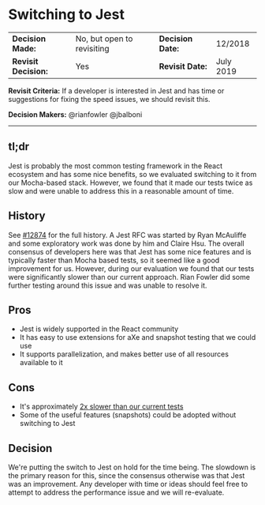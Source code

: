 # Switching to Jest

| | | | |
| --- | --- | --- | --- |
|**Decision Made:**|No, but open to revisiting| **Decision Date:** | 12/2018 |
|**Revisit Decision:**| Yes | **Revisit Date:** | July 2019 |

**Revisit Criteria:** If a developer is interested in Jest and has time or suggestions for fixing the speed issues, we should revisit this.

**Decision Makers:** @rianfowler @jbalboni


---

## tl;dr
Jest is probably the most common testing framework in the React ecosystem and has some nice benefits, so we evaluated switching to it from our Mocha-based stack. However, we found that it made our tests twice as slow and were unable to address this in a reasonable amount of time.

## History

See [#12874](https://github.com/department-of-veterans-affairs/vets.gov-team/issues/12874) for the full history. A Jest RFC was started by Ryan McAuliffe and some exploratory work was done by him and Claire Hsu. The overall consensus of developers here was that Jest has some nice features and is typically faster than Mocha based tests, so it seemed like a good improvement for us. However, during our evaluation we found that our tests were significantly slower than our current approach. Rian Fowler did some further testing around this issue and was unable to resolve it.

## Pros
- Jest is widely supported in the React community
- It has easy to use extensions for aXe and snapshot testing that we could use
- It supports parallelization, and makes better use of all resources available to it

## Cons
- It's approximately [2x slower than our current tests](https://github.com/department-of-veterans-affairs/vets.gov-team/issues/12874#issuecomment-448280502)
- Some of the useful features (snapshots) could be adopted without switching to Jest

## Decision
We're putting the switch to Jest on hold for the time being. The slowdown is the primary reason for this, since the consensus otherwise was that Jest was an improvement. Any developer with time or ideas should feel free to attempt to address the performance issue and we will re-evaluate.